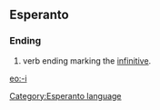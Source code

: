 ==Esperanto==
===Ending===
# verb ending marking the [[infinitive]].

[[eo:-i]]
[[Category:Esperanto language]]
{{Universala Vortaro}}